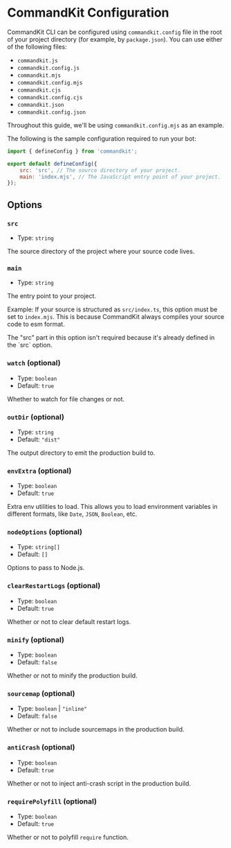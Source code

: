 
# CommandKit Configuration

CommandKit CLI can be configured using `commandkit.config` file in the root of your project directory (for example, by `package.json`). You can use either of the following files:

-   `commandkit.js`
-   `commandkit.config.js`
-   `commandkit.mjs`
-   `commandkit.config.mjs`
-   `commandkit.cjs`
-   `commandkit.config.cjs`
-   `commandkit.json`
-   `commandkit.config.json`

Throughout this guide, we'll be using `commandkit.config.mjs` as an example.

The following is the sample configuration required to run your bot:

```js filename="commandkit.config.mjs" copy
import { defineConfig } from 'commandkit';

export default defineConfig({
    src: 'src', // The source directory of your project.
    main: 'index.mjs', // The JavaScript entry point of your project.
});
```

## Options

### `src`

-   Type: `string`

The source directory of the project where your source code lives.

### `main`

-   Type: `string`

The entry point to your project.

Example: If your source is structured as `src/index.ts`, this option must be set to `index.mjs`. This is because CommandKit always compiles your source code to esm format.

<Callout type="warning">
    The "src" part in this option isn't required because it's already defined in the `src` option.
</Callout>

### `watch` (optional)

-   Type: `boolean`
-   Default: `true`

Whether to watch for file changes or not.

### `outDir` (optional)

-   Type: `string`
-   Default: `"dist"`

The output directory to emit the production build to.

### `envExtra` (optional)

-   Type: `boolean`
-   Default: `true`

Extra env utilities to load. This allows you to load environment variables in different formats, like `Date`, `JSON`, `Boolean`, etc.

### `nodeOptions` (optional)

-   Type: `string[]`
-   Default: `[]`

Options to pass to Node.js.

### `clearRestartLogs` (optional)

-   Type: `boolean`
-   Default: `true`

Whether or not to clear default restart logs.

### `minify` (optional)

-   Type: `boolean`
-   Default: `false`

Whether or not to minify the production build.

### `sourcemap` (optional)

-   Type: `boolean` | `"inline"`
-   Default: `false`

Whether or not to include sourcemaps in the production build.

### `antiCrash` (optional)

-   Type: `boolean`
-   Default: `true`

Whether or not to inject anti-crash script in the production build.

### `requirePolyfill` (optional)

-   Type: `boolean`
-   Default: `true`

Whether or not to polyfill `require` function.
